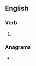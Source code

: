 ==English==

===Verb===
{{head|en|verb form}}

# {{en-past of|pearl}}

===Anagrams===
* {{l|en|pedaler}}, {{l|en|pleader}}